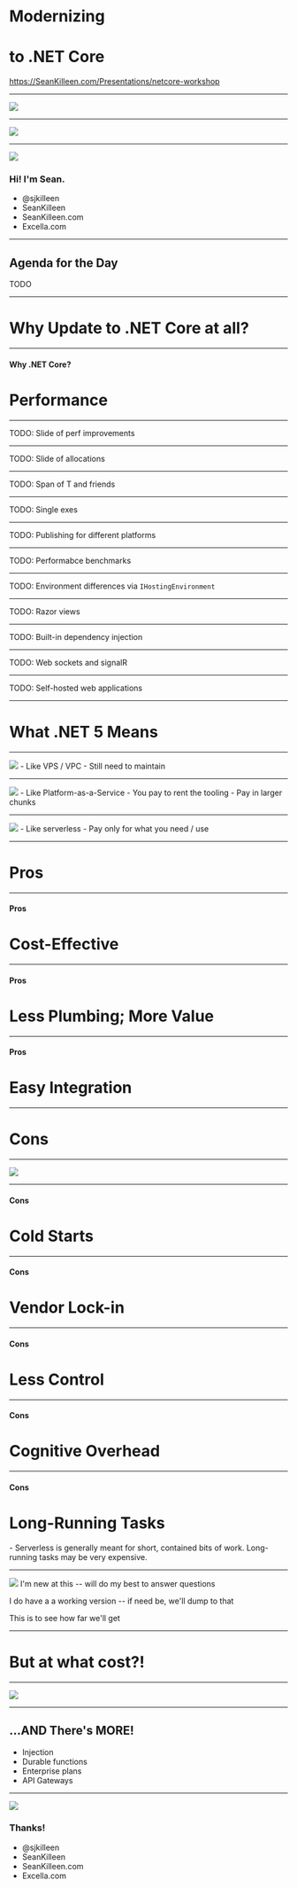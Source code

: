 

<Head>
  <title>.NET Core Modernization Workshop</title>
  <meta name="twitter:card" content="summary_large_image" />
  <meta name="twitter:site" content="@sjkilleen" />
  <meta name="twitter:title" content=".NET Core Modernization Workshop" />
  <meta name="twitter:description" content="Presentation content for Sean Killeen's full-day workshop" />
  <meta name="twitter:image" content="https://example.com/card.png" />
</Head>

# Modernizing 
# to .NET Core

<https://SeanKilleen.com/Presentations/netcore-workshop>

---

<Image src='images/excella2.jpg' size='contain' />

---

<Image src='images/dotNetFoundation.png' size='contain' />

---

<Split>

![](images/me.png)

<h3 class="less-bottom-margin"> Hi! I'm Sean.</h3>
<ul class="fa-ul">
    <li class="fa-li"><FontAwesomeIcon size="xs" icon ={faTwitter} listItem /> @sjkilleen</li>
    <li class="fa-li"><FontAwesomeIcon size="xs" icon ={faGithub} listItem />SeanKilleen</li>
    <li class="fa-li"><FontAwesomeIcon size="xs" icon ={faGlobe} listItem />SeanKilleen.com</li>
    <li class="fa-li"><FontAwesomeIcon size="xs" icon ={faBriefcase} listItem />Excella.com</li>
</ul>

</Split>

---

## Agenda for the Day

TODO

---

# Why Update to .NET Core at all?

---

#### Why .NET Core?

# Performance

---

TODO: Slide of perf improvements

---

TODO: Slide of allocations

---

TODO: Span of T and friends

---

TODO: Single exes

---

TODO: Publishing for different platforms

---

TODO: Performabce benchmarks 

---

TODO: Environment differences via `IHostingEnvironment`

---

TODO: Razor views

---

TODO: Built-in dependency injection

---

TODO: Web sockets and signalR

---

TODO: Self-hosted web applications

---

# What .NET 5 Means

---

<Image src='images/leasing-good.jpg' size='contain' />

<Notes>
 - Like VPS / VPC
 - Still need to maintain
</Notes>

---

<Image src='images/rental.jpg' size='contain' />

<Notes>
 - Like Platform-as-a-Service
 - You pay to rent the tooling
 - Pay in larger chunks
</Notes>

---

<Image src='images/car-sharing.jpg' size='contain' />

<Notes>
 - Like serverless
 - Pay only for what you need / use
</Notes>

---

# Pros

---

#### Pros

# Cost-Effective

---

#### Pros

# Less Plumbing; More Value

---

#### Pros

# Easy Integration

---

# Cons

---

<Image src='images/there-is-no-cloud.jpg' size='contain' />

---

#### Cons

# Cold Starts

---

#### Cons

# Vendor Lock-in

---

#### Cons

# Less Control

---

#### Cons

# Cognitive Overhead

---

#### Cons

# Long-Running Tasks

<Notes>
- Serverless is generally meant for short, contained bits of work. Long-running tasks may be very expensive.
</Notes>

---

<Image src='images/ship-launch-fail.gif'/>

<Notes>
I'm new at this -- will do my best to answer questions

I do have a a working version -- if need be, we'll dump to that

This is to see how far we'll get
</Notes>

--- 

# But at what cost?!

---

<Image src="images/cost-summary.png" size="contain" />

---

## ...AND There's MORE! 

* Injection
* Durable functions
* Enterprise plans
* API Gateways

---

<Split>

![](images/me.png)

<h3 class="less-bottom-margin">Thanks!</h3>
<ul class="fa-ul">
    <li class="fa-li"><FontAwesomeIcon size="xs" icon ={faTwitter} listItem /> @sjkilleen</li>
    <li class="fa-li"><FontAwesomeIcon size="xs" icon ={faGithub} listItem />SeanKilleen</li>
    <li class="fa-li"><FontAwesomeIcon size="xs" icon ={faGlobe} listItem />SeanKilleen.com</li>
    <li class="fa-li"><FontAwesomeIcon size="xs" icon ={faBriefcase} listItem />Excella.com</li>
</ul>

</Split>